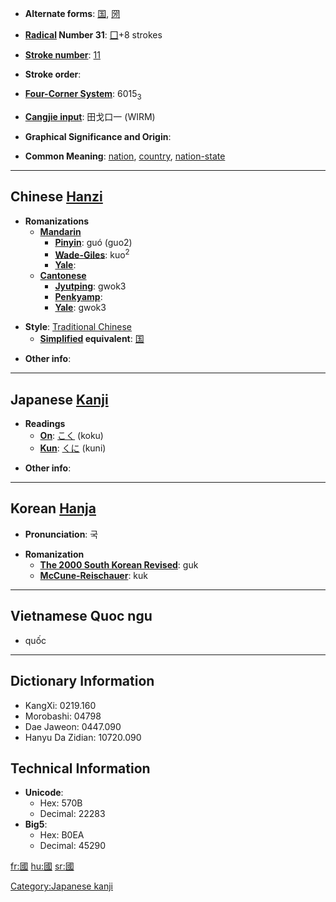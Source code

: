 * '''Alternate forms''': [[国]], [[圀]]

* '''[[Wiktionary:Chinese radical index| Radical]] Number 31''': [[Wiktionary:Chinese radical index 囗|囗]]+8 strokes

* '''[[Wiktionary:Chinese total strokes index|Stroke number]]''': [[Wiktionary:Chinese total strokes index 11|11]]

* '''Stroke order''': 

* '''[[Wiktionary:Chinese four corner index|Four-Corner System]]''': 6015<sub>3</sub>

* '''[[Wiktionary:Chinese Cangjie index|Cangjie input]]''': 田戈口一 (WIRM)

* '''Graphical Significance and Origin''': 

* '''Common Meaning''': [[nation]], [[country]], [[nation-state]]

----

== Chinese [[Hanzi]] ==

* '''Romanizations'''
** '''[[Mandarin]]'''
*** '''[[Pinyin]]''': guó (guo2)
*** '''[[Wade-Giles]]''': kuo<sup>2</sup>
*** '''[[Yale]]''': 
** '''[[Cantonese]]'''
*** '''[[Jyutping]]''': gwok3
*** '''[[Penkyamp]]''': 
*** '''[[Yale]]''': gwok3

* '''Style''': [[Traditional Chinese]] 
** '''[[Simplified Chinese|Simplified]] equivalent''': [[国]]

* '''Other info''': 

----

== Japanese [[Kanji]] ==

* '''Readings'''
** '''[[On]]''': [[こく]] (koku)
** '''[[Kun]]''': [[くに]] (kuni)

* '''Other info''':  

----

== Korean [[Hanja]] ==

* '''Pronunciation''': 국

* '''Romanization'''
** '''[[The 2000 South Korean Revised Romanization|The 2000 South Korean Revised]]''': guk
** '''[[McCune-Reischauer]]''': kuk

----
==Vietnamese Quoc ngu==
*quốc

----

== Dictionary Information ==

* KangXi: 0219.160
* Morobashi: 04798
* Dae Jaweon: 0447.090
* Hanyu Da Zidian: 10720.090

== Technical Information ==

* '''Unicode''':
** Hex: 570B
** Decimal: 22283
* '''Big5''':
** Hex: B0EA
** Decimal: 45290

[[Category:Japanese kanji]]

[[fr:國]]
[[hu:國]]
[[sr:國]]